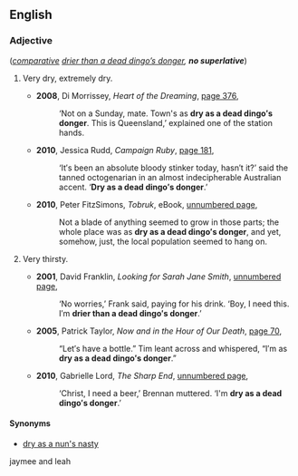 ==English==

===Adjective===
{{head|en|adjective|head=[[dry]] as a [[dead]] [[dingo|dingo's]] [[donger]]}} (''[[Appendix:Glossary#comparative|comparative]] [[drier than a dead dingo’s donger|drier than a dead dingo’s donger]], '''no superlative''''')

# {{context|Australia|simile|informal|lang=en}} Very dry, extremely dry.
#* '''2008''', Di Morrissey, ''Heart of the Dreaming'', [http://books.google.com.au/books?id=3KF4QA7alu4C&pg=PA376&dq=%22dry+as+a+dead+dingo%27s+donger%22&hl=en&ei=utzJTq_RMuXFmAWKp-gt&sa=X&oi=book_result&ct=result&redir_esc=y#v=onepage&q=%22dry%20as%20a%20dead%20dingo%27s%20donger%22&f=false page 376],
#*: ‘Not on a Sunday, mate. Town's as '''dry as a dead dingo′s donger'''. This is Queensland,’ explained one of the station hands.
#* '''2010''', Jessica Rudd, ''Campaign Ruby'', [http://books.google.com.au/books?id=jGmVMcx9IW8C&pg=PA180&dq=%22dry+as+a+dead+dingo%27s+donger%22&hl=en&ei=atLJTv2zIMjEmAXP1ckc&sa=X&oi=book_result&ct=result&redir_esc=y#v=onepage&q=%22dry%20as%20a%20dead%20dingo%27s%20donger%22&f=false page 181],
#*: ‘It′s been an absolute bloody stinker today, hasn′t it?’ said the tanned octogenarian in an almost indecipherable Australian accent. ‘'''Dry as a dead dingo′s donger'''.’
#* '''2010''', Peter FitzSimons, ''Tobruk'', eBook, [http://books.google.com.au/books?id=UWRr3qHmH_YC&pg=PT299&dq=%22dry+as+a+dead+dingo%27s+donger%22&hl=en&ei=DtjJTrLRK4T_mAXf99UX&sa=X&oi=book_result&ct=result&redir_esc=y#v=onepage&q=%22dry%20as%20a%20dead%20dingo%27s%20donger%22&f=false unnumbered page],
#*: Not a blade of anything seemed to grow in those parts; the whole place was as '''dry as a dead dingo′s donger''', and yet, somehow, just, the local population seemed to hang on.
# {{context|Australia|simile|informal|lang=en}} Very thirsty.
#* '''2001''', David Franklin, ''Looking for Sarah Jane Smith'', [http://books.google.com.au/books?id=T2Gax6htdHwC&pg=PT106&dq=%22drier+than+a+dead+dingo%27s+donger%22&hl=en&ei=KePJTqPMJeTFmQXHh_AC&sa=X&oi=book_result&ct=result&sqi=2&redir_esc=y#v=onepage&q=%22drier%20than%20a%20dead%20dingo%27s%20donger%22&f=false unnumbered page],
#*: ‘No worries,’ Frank said, paying for his drink. ‘Boy, I need this. I′m '''drier than a dead dingo′s donger'''.’
#* '''2005''', Patrick Taylor, ''Now and in the Hour of Our Death'', [http://books.google.com.au/books?id=ANLHQB_ATVoC&pg=PA70&dq=%22dry+as+a+dead+dingo%27s+donger%22&hl=en&ei=dt_JTt2tCsLQmAWp7eQK&sa=X&oi=book_result&ct=result&redir_esc=y#v=onepage&q=%22dry%20as%20a%20dead%20dingo%27s%20donger%22&f=false page 70],
#*: “Let′s have a bottle.” Tim leant across and whispered, “I′m as '''dry as a dead dingo′s donger'''.”
#* '''2010''', Gabrielle Lord, ''The Sharp End'', [http://books.google.com.au/books?id=rT70g0ba80sC&pg=PT86&dq=%22dry+as+a+dead+dingo%27s+donger%22&hl=en&ei=DtjJTrLRK4T_mAXf99UX&sa=X&oi=book_result&ct=result&redir_esc=y#v=onepage&q=%22dry%20as%20a%20dead%20dingo%27s%20donger%22&f=false unnumbered page],
#*: ‘Christ, I need a beer,’ Brennan muttered. ‘I'm '''dry as a dead dingo′s donger'''.’

====Synonyms====
* [[dry as a nun's nasty]]
jaymee and leah